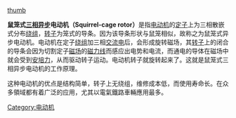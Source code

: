 {{NoteTA
|T = zh-hans:鼠笼式电动机; zh-hant:鼠籠式馬達;
|G1 = 物理学
|1 = zh-hans:电动机; zh-hant:馬達;
}}

{{unreferenced|time=2009-07-03T05:57:50+00:00}}
[[file:Induction-motor-3a-partial-180px.gif|thumb]]

'''鼠笼式[[三相|三相]][[异步|异步]]电动机（Squirrel-cage rotor）'''是指[[电动机|电动机]]的[[定子|定子]]上为三相散嵌式分布[[绕组|绕组]]，[[转子|转子]]为笼式的导条。因为该导条形状与鼠笼相似，故称之为鼠笼式异步电动机。电动机在定子[[绕组|绕组]]加三相[[交流电|交流电]]后，会形成旋转磁场，其[[转子|转子]]上的闭合的导条会因为切割定子[[磁场|磁场]]的[[磁力线|磁力线]]而感应出电势和电流，而通电的导体在磁场中就会受到[[安培力|安培力]]，从而驱动转子运动。电动机转子就旋转起来了。这就是鼠笼式三相异步电动机的工作原理。

这种电动机的优点是结构简单，转子上无绕组，维修成本低，而使用寿命长。在众多領域都有着广泛的应用，尤其以電氣鐵路車輛應用最多。

{{電動機}}
[[Category:电动机|Category:电动机]]